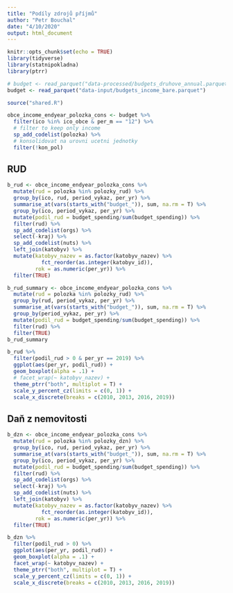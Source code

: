 ```yaml
---
title: "Podíly zdrojů příjmů"
author: "Petr Bouchal"
date: "4/10/2020"
output: html_document
---
```


```r
knitr::opts_chunk$set(echo = TRUE)
library(tidyverse)
library(statnipokladna)
library(ptrr)
```

```r
# budget <- read_parquet("data-processed/budgets_druhove_annual.parquet")
budget <- read_parquet("data-input/budgets_income_bare.parquet")
```

```r
source("shared.R")
```
```r
obce_income_endyear_polozka_cons <- budget %>%
  filter(ico %in% ico_obce & per_m == "12") %>%
  # filter to keep only income
  sp_add_codelist(polozka) %>%
  # konsolidovat na urovni ucetni jednotky
  filter(!kon_pol)
```

## RUD

```r
b_rud <- obce_income_endyear_polozka_cons %>%
  mutate(rud = polozka %in% polozky_rud) %>%
  group_by(ico, rud, period_vykaz, per_yr) %>%
  summarise_at(vars(starts_with("budget_")), sum, na.rm = T) %>%
  group_by(ico, period_vykaz, per_yr) %>%
  mutate(podil_rud = budget_spending/sum(budget_spending)) %>%
  filter(rud) %>%
  sp_add_codelist(orgs) %>%
  select(-kraj) %>%
  sp_add_codelist(nuts) %>%
  left_join(katobyv) %>%
  mutate(katobyv_nazev = as.factor(katobyv_nazev) %>%
           fct_reorder(as.integer(katobyv_id)),
         rok = as.numeric(per_yr)) %>%
  filter(TRUE)
```

```r
b_rud_summary <- obce_income_endyear_polozka_cons %>%
  mutate(rud = polozka %in% polozky_rud) %>%
  group_by(rud, period_vykaz, per_yr) %>%
  summarise_at(vars(starts_with("budget_")), sum, na.rm = T) %>%
  group_by(period_vykaz, per_yr) %>%
  mutate(podil_rud = budget_spending/sum(budget_spending)) %>%
  filter(rud) %>%
  filter(TRUE)  
b_rud_summary
```


```r
b_rud %>%
  filter(podil_rud > 0 & per_yr == 2019) %>%
  ggplot(aes(per_yr, podil_rud)) +
  geom_boxplot(alpha = .1) +
  # facet_wrap(~ katobyv_nazev) + 
  theme_ptrr("both", multiplot = T) +
  scale_y_percent_cz(limits = c(0, 1)) +
  scale_x_discrete(breaks = c(2010, 2013, 2016, 2019))
```

## Daň z nemovitosti

```r
b_dzn <- obce_income_endyear_polozka_cons %>%
  mutate(rud = polozka %in% polozky_dzn) %>%
  group_by(ico, rud, period_vykaz, per_yr) %>%
  summarise_at(vars(starts_with("budget_")), sum, na.rm = T) %>%
  group_by(ico, period_vykaz, per_yr) %>%
  mutate(podil_rud = budget_spending/sum(budget_spending)) %>%
  filter(rud) %>%
  sp_add_codelist(orgs) %>%
  select(-kraj) %>%
  sp_add_codelist(nuts) %>%
  left_join(katobyv) %>%
  mutate(katobyv_nazev = as.factor(katobyv_nazev) %>%
           fct_reorder(as.integer(katobyv_id)),
         rok = as.numeric(per_yr)) %>%
  filter(TRUE)
```

```r
b_dzn %>%
  filter(podil_rud > 0) %>%
  ggplot(aes(per_yr, podil_rud)) +
  geom_boxplot(alpha = .1) +
  facet_wrap(~ katobyv_nazev) + 
  theme_ptrr("both", multiplot = T) +
  scale_y_percent_cz(limits = c(0, 1)) +
  scale_x_discrete(breaks = c(2010, 2013, 2016, 2019))
```




